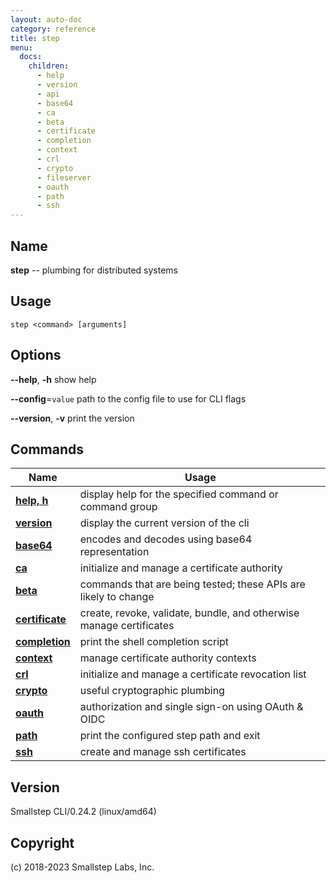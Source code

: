 ```yaml
---
layout: auto-doc
category: reference
title: step
menu:
  docs:
    children:
      - help
      - version
      - api
      - base64
      - ca
      - beta
      - certificate
      - completion
      - context
      - crl
      - crypto
      - fileserver
      - oauth
      - path
      - ssh
---
```


## Name
**step** -- plumbing for distributed systems

## Usage

```raw
step <command> [arguments]
```

## Options

**--help**, **-h**
show help

**--config**=`value`
path to the config file to use for CLI flags

**--version**, **-v**
print the version


## Commands


| Name | Usage |
|---|---|
| **[help, h](help/)** | display help for the specified command or command group |
| **[version](version/)** | display the current version of the cli |
| **[base64](base64/)** | encodes and decodes using base64 representation |
| **[ca](ca/)** | initialize and manage a certificate authority |
| **[beta](beta/)** | commands that are being tested; these APIs are likely to change |
| **[certificate](certificate/)** | create, revoke, validate, bundle, and otherwise manage certificates |
| **[completion](completion/)** | print the shell completion script |
| **[context](context/)** | manage certificate authority contexts |
| **[crl](crl/)** | initialize and manage a certificate revocation list |
| **[crypto](crypto/)** | useful cryptographic plumbing |
| **[oauth](oauth/)** | authorization and single sign-on using OAuth & OIDC |
| **[path](path/)** | print the configured step path and exit |
| **[ssh](ssh/)** | create and manage ssh certificates |


## Version

Smallstep CLI/0.24.2 (linux/amd64)

## Copyright

(c) 2018-2023 Smallstep Labs, Inc.

